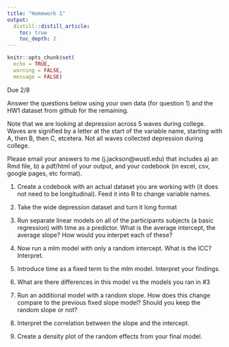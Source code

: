 ```yaml
---
title: "Homework 1"
output:
  distill::distill_article:
    toc: true
    toc_depth: 2
---
```


```r
knitr::opts_chunk$set(
  echo = TRUE,
  warning = FALSE,
  message = FALSE)
```

Due 2/8

 Answer the questions below using your own data (for question 1) and the HW1 dataset from github for the remaining.  

Note that we are looking at depression across 5 waves during college. Waves are signified by a letter at the start of the variable name, starting with A, then B, then C, etcetera. Not all waves collected depression during college.  

Please email your answers to me (j.jackson@wustl.edu) that includes a) an Rmd file,  b) a pdf/html of your output, and your codebook (in excel, csv, google pages, etc format).    


1. Create a codebook with an actual dataset you are working with (it does not need to be longitudinal). Feed it into R to change variable names. 

2. Take the wide depression dataset and turn it long format

3. Run separate linear models on all of the participants subjects (a basic regression) with time as a predictor. What is the average intercept, the average slope? How would you interpet each of these?   

4. Now run a mlm model with only a random intercept. What is the ICC? Interpret. 

5. Introduce time as a fixed term to the mlm model. Interpret your findings. 

6. What are there differences in this model vs the models you ran in #3 

7. Run an additional model with a random slope. How does this change compare to the previous fixed slope model? Should you keep the random slope or not?  

8. Interpret the correlation between the slope and the intercept. 

9. Create a density plot of the random effects from your final model. 



 